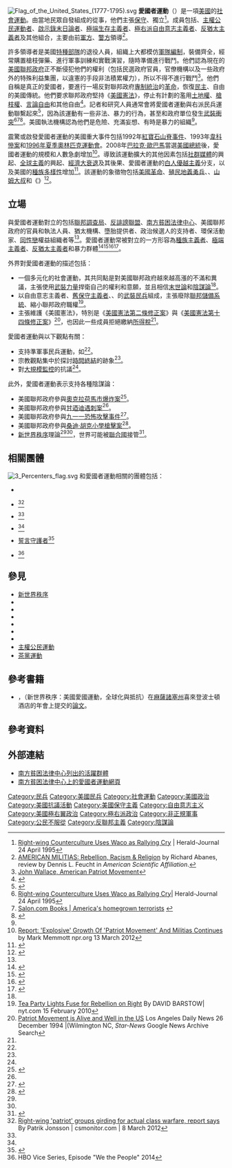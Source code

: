[[File:Flag_of_the_United_States_(1777-1795).svg|thumb]]
'''愛國者運動'''（{{lang-en|'''Patriot movement'''}}）是一項[[美國|美國]]的[[社會運動|社會運動]]。由當地民眾自發組成的{{link-en|民兵組織|Militia organizations in the United States}}從事，他們主張[[美國保守主義|保守]]、獨立<ref name=Right-wing>[https://news.google.com/newspapers?id=S9UpAAAAIBAJ&sjid=T88EAAAAIBAJ&pg=3212,1858703  Right-wing Counterculture Uses Waco as Rallying Cry] {{Wayback|url=https://news.google.com/newspapers?id=S9UpAAAAIBAJ&sjid=T88EAAAAIBAJ&pg=3212,1858703 |date=20210417225230 }}| Herald-Journal 24 April 1995</ref>。成員包括{{link-en|稅務抗議者|Tax protester}}、[[主權公民運動者|主權公民運動者]]、[[聖經啟示文學|啟示錄末日論者]]、[[生存主義|極端生存主義者]]、[[極右派|極右派]][[自由意志主義|自由意志主義者]]、[[反猶太主義|反猶太主義者]]及其他組合，主要由前[[美軍|軍方]]、[[美國警察|警方]]領導<ref name=Abanes>[http://www.asa3.org/ASA/PSCF/1997/PSCF6-97Feucht.html AMERICAN MILITIAS: Rebellion, Racism & Religion] {{Wayback|url=http://www.asa3.org/ASA/PSCF/1997/PSCF6-97Feucht.html |date=20150923174413 }} by Richard Abanes, review by Dennis L. Feucht in ''American Scientific Affiliation''.</ref>。

許多領導者是美國[[特種部隊|特種部隊]]的退役人員，組織上大都模仿[[軍事組織|軍隊編制]]，裝備齊全，經常購置槍枝彈藥、進行軍事訓練和實戰演習，隨時準備進行戰鬥。他們認為現在的[[美國聯邦政府|美國聯邦政府]]正不斷侵犯他們的權利（包括民選政府官員，官僚機構以及一些政府外的特殊利益集團，以違憲的手段非法積累權力），所以不得不進行戰鬥<ref>[https://web.archive.org/web/20090401210954/http://www.americanpatriotmovement.com/ John Wallace, American Patriot Movement]</ref>。他們自稱是真正的愛國者，要進行一場反對聯邦政府[[專制主義|專制統治]]的[[革命|革命]]，恢復[[民主|民主]]、自由的美國傳統。他們要求聯邦政府堅持《[[美國憲法|美國憲法]]》，停止有計劃的濫用[[地皮|土地權]]、[[美國槍支政策|槍枝權]]、[[言論自由|言論自由]]和其他自由<ref name="WaPoSullivan">{{cite web|language=en|last1=Sullivan|first1=Kevin|title=Primed to Fight The Government|url=http://www.washingtonpost.com/sf/national/2016/05/21/armed-with-guns-and-constitutions-the-patriot-movement-sees-america-under-threat/|website=[[華盛頓郵報|華盛頓郵報]]|date=2016-05-21|accessdate=2017-03-23|archive-date=2017-03-19|archive-url=https://web.archive.org/web/20170319233355/http://www.washingtonpost.com/sf/national/2016/05/21/armed-with-guns-and-constitutions-the-patriot-movement-sees-america-under-threat/|dead-url=no}}</ref>。記者和研究人員通常會將愛國者運動與右派民兵運動聯繫起來<ref>{{cite web|language=en|url=https://books.google.com/books?hl=en&lr=&id=Oceewj5YQkQC&oi=fnd&pg=PA63&dq=patriot%20movement&ots=QfBFdCL3bi&sig=EupwtMNl1vqEXxH-3GjpNyfMuiQ#v=onepage&q=patriot%20movement&f=false|title=The Age of Anxiety: Conspiracy Theory and the Human Sciences|first1=Jane|last1=Parish|first2=Martin|last2=Parker|date=2001-12-03|publisher=Wiley|via=Google Books|accessdate=2017-03-23|archive-date=2017-03-23|archive-url=https://web.archive.org/web/20170323065009/https://books.google.com/books?hl=en&lr=&id=Oceewj5YQkQC&oi=fnd&pg=PA63&dq=patriot%20movement&ots=QfBFdCL3bi&sig=EupwtMNl1vqEXxH-3GjpNyfMuiQ#v=onepage&q=patriot%20movement&f=false|dead-url=no}}</ref>，因為該運動有一些非法、暴力的行為，甚至和政府單位發生[[武裝衝突|武裝衝突]]<ref name=Right-wing>[https://news.google.com/newspapers?id=S9UpAAAAIBAJ&sjid=T88EAAAAIBAJ&pg=3212,1858703  Right-wing Counterculture Uses Waco as Rallying Cry]| Herald-Journal 24 April 1995</ref><ref name=autogenerated5>[http://www.salon.com/books/int/2002/01/17/hamm/print.html Salon.com Books | America's homegrown terrorists] {{webarchive|url=https://web.archive.org/web/20100130040611/http://www.salon.com/books/int/2002/01/17/hamm/print.html |date=2010-01-30 }}</ref><ref name=autogenerated2>{{cite news | language=en | url=https://www.nytimes.com/1996/06/23/us/ohio-case-typifies-the-tensions-between-militia-groups-and-law.html | work=[[紐約時報|紐約時報]] | title=Ohio Case Typifies the Tensions Between Militia Groups and Law | first=Michael | last=Winerip | date=1996-06-23 | accessdate=2017-03-23 | archive-date=2017-08-16 | archive-url=https://web.archive.org/web/20170816015941/http://www.nytimes.com/1996/06/23/us/ohio-case-typifies-the-tensions-between-militia-groups-and-law.html | dead-url=no }}</ref>。美國執法機構認為他們是危險、充滿妄想、有時是暴力的組織<ref name="WaPoSullivan"/>。

震驚或啟發愛國者運動的美國重大事件包括1992年[[紅寶石山脊|紅寶石山脊事件]]、1993年[[韋科慘案|韋科慘案]]和[[1996年夏季奧林匹克運動會|1996年夏季奧林匹克運動會]]。2008年[[巴拉克·歐巴馬|巴拉克·歐巴馬]]當選[[美國總統|美國總統]]後，愛國者運動的規模和人數急劇增加<ref name=npr>[http://www.npr.org/blogs/thetwo-way/2012/03/08/148217754/report-explosive-growth-of-patriot-movement-and-militias-continues Report: 'Explosive' Growth Of 'Patriot Movement' And Militias Continues] {{Wayback|url=http://www.npr.org/blogs/thetwo-way/2012/03/08/148217754/report-explosive-growth-of-patriot-movement-and-militias-continues |date=20141205103450 }} by Mark Memmott npr.org 13 March 2012</ref>。導致該運動擴大的其他因素包括[[社会化媒体|社群媒體]]的興起、[[全球主義|全球主義]]的興起、[[經濟大衰退|經濟大衰退]]及其後果、愛國者運動的[[白人優越主義|白人優越主義]]分支，以及美國的[[多元文化主義|種族多樣性]]增加<ref name="Public Eye">{{cite web|language=en|url=http://www.publiceye.org/right_wing_populism/patriot/index.html|title=PublicEye.org - The Website of Political Research Associates|publisher=Public Eye|accessdate=2017-03-23|archive-date=2016-12-01|archive-url=https://web.archive.org/web/20161201070516/http://www.publiceye.org/right_wing_populism/patriot/index.html|dead-url=no}}</ref>。該運動的象徵物包括[[美國革命|美國革命]]、[[分鐘人|殖民地義勇兵]]、{{link-en|貝特西·羅斯旗|Betsy Ross flag}}、[[山姆大叔|山姆大叔]]和《{{link-en|76精神|Archibald_Willard#The_Spirit_of_.2776}}》<ref>{{cite web|language=en|url=https://www.washingtonpost.com/news/morning-mix/wp/2016/09/15/does-americas-first-flag-symbolize-exclusion-and-hate-like-this-mich-school-superintendent-said/?utm_term=.7e3a72e28c1f|title=Does America’s first flag symbolize ‘exclusion and hate,’ as this Mich. school superintendent said?|publisher=華盛頓郵報|date=2016-09-15|accessdate=2017-03-23|archive-date=2019-09-18|archive-url=https://web.archive.org/web/20190918205300/https://www.washingtonpost.com/news/morning-mix/wp/2016/09/15/does-americas-first-flag-symbolize-exclusion-and-hate-like-this-mich-school-superintendent-said/?utm_term=.7e3a72e28c1f}}</ref>。

== 立場 ==
與愛國者運動對立的包括[[聯邦調查局|聯邦調查局]]、[[反誹謗聯盟|反誹謗聯盟]]、[[南方貧困法律中心|南方貧困法律中心]]、美國聯邦政府的官員和執法人員、猶太機構、墮胎提供者、政治候選人的支持者、環保活動家、[[同性戀|同性戀]]權益組織者等<ref name="Public Eye"/>。愛國者運動常被對立的一方形容為[[種族主義|種族主義者]]、[[極端主義|極端主義者]]、[[反猶太主義|反猶太主義者]]和暴力群體<ref name="splc1">{{cite web|language=en|url=https://www.splcenter.org/hatewatch/2015/04/16/key-events-and-crimes-patriot-movement|title=Key Events and Crimes of the Patriot Movement|website=SPLCenter.org|date=2015-04-15|access-date=2017-02-23|archive-date=2017-02-23|archive-url=https://web.archive.org/web/20170223103050/https://www.splcenter.org/hatewatch/2015/04/16/key-events-and-crimes-patriot-movement|dead-url=no}}</ref><ref name="splc2">{{cite web|language=en|url=https://www.splcenter.org/fighting-hate/intelligence-report/2015/patriot-movement-timeline|title=THE 'PATRIOT' MOVEMENT TIMELINE|website=SPLCenter.org|access-date=2017-02-23|archive-date=2017-02-22|archive-url=https://web.archive.org/web/20170222080716/https://www.splcenter.org/fighting-hate/intelligence-report/2015/patriot-movement-timeline|dead-url=no}}</ref><ref name="adl">{{cite web|language=en|url=http://www.adl.org/combating-hate/domestic-extremism-terrorism/c/the-oath-keepers.html#.WK-36vkrJhE|title=The Oath Keepers: Anti-Government Extremists Recruiting Military and Police|website=ADL.org|date=2015-09-16|access-date=2017-02-23|archive-date=2017-01-17|archive-url=https://web.archive.org/web/20170117150516/http://www.adl.org/combating-hate/domestic-extremism-terrorism/c/the-oath-keepers.html#.WK-36vkrJhE|dead-url=no}}</ref><ref name="fbi">{{cite web|language=en|url=https://www.fbi.gov/file-repository/stats-services-publications-terror_96.pdf/view|title=Terrorism in the United States 1996|website=FBi.gov|access-date=2017-02-23|archive-date=2017-02-24|archive-url=https://web.archive.org/web/20170224132035/https://www.fbi.gov/file-repository/stats-services-publications-terror_96.pdf/view|dead-url=no}}</ref>。

外界對愛國者運動的描述包括：
*一個多元化的社會運動，其共同點是對美國聯邦政府越來越高漲的不滿和異議，主張使用[[武裝力量|武裝力量]]捍衛自己的權利和意願，並且相信[[末世論|末世論]]和[[陰謀論|陰謀論]]<ref name=Abanes/>。
*以自由意志主義者、[[舊保守主義|舊保守主義者]]、{{link-en|古自由意志主義者|Paleolibertarianism}}、{{link-en|反對移民者|Opposition to immigration}}的[[民兵|武裝民兵]]組成，主張廢除[[聯邦儲備系統|聯邦儲備系統]]、縮小聯邦政府職權<ref>[https://www.nytimes.com/2010/02/16/us/politics/16teaparty.html?pagewanted=all Tea Party Lights Fuse for Rebellion on Right] {{Wayback|url=https://www.nytimes.com/2010/02/16/us/politics/16teaparty.html?pagewanted=all |date=20170816191043 }} By DAVID BARSTOW| nyt.com 15 February 2010</ref>。
*主張維護《美國憲法》，特別是《[[美國憲法第二修正案|美國憲法第二條修正案]]》與《[[美利堅合眾國憲法第十四條修正案|美國憲法第十四條修正案]]》<ref name=autogenerated6>[https://news.google.com/newspapers?id=7KgsAAAAIBAJ&sjid=BxUEAAAAIBAJ&pg=2272,4215878 Patriot Movement is Alive and Well in the US] {{Wayback|url=https://news.google.com/newspapers?id=7KgsAAAAIBAJ&sjid=BxUEAAAAIBAJ&pg=2272,4215878 |date=20210417225226 }} Los Angeles Daily News 26 December 1994 |(Wilmington NC, ''Star-News'' Google News Archive Search</ref>，也因此一些成員拒絕繳納[[所得稅|所得稅]]<ref name=autogenerated6 />。

愛國者運動與以下觀點有關：
*支持準軍事民兵運動，如{{link-en|密歇根州民兵隊|Michigan Militia}}<ref name=Right-wing />。
*宗教觀點集中於探討[[時間終結|時間終結]]的跡象<ref name=Right-wing/>。
*對[[大規模監控|大規模監控]]的抗議<ref name=autogenerated6 />。

此外，愛國者運動表示支持各種陰謀論：
*美國聯邦政府參與[[奧克拉荷馬市爆炸案|奧克拉荷馬市爆炸案]]<ref>{{cite web|language=en|url=https://news.google.com/newspapers?id=ToQNAAAAIBAJ&sjid=L28DAAAAIBAJ&pg=6599,3166288|title=Pittsburgh Post-Gazette - Google News Archive Search|publisher=news.google|accessdate=2017-03-23|archive-date=2021-04-17|archive-url=https://web.archive.org/web/20210417231050/https://news.google.com/newspapers?id=ToQNAAAAIBAJ&sjid=L28DAAAAIBAJ&pg=6599,3166288}}</ref>。
*美國聯邦政府參與[[甘迺迪遇刺案|甘迺迪遇刺案]]<ref name=autogenerated3 />。
*美國聯邦政府參與[[九一一襲擊事件|九一一恐怖攻擊事件]]<ref>{{cite journal |language=en |last=Zaitchik |first=Alexander |last2= |first2= |year=2010 |title='Patriot' Paranoia: A Look at the Top Ten Conspiracy Theories |url=http://www.splcenter.org/get-informed/intelligence-report/browse-all-issues/2010/fall/patriot-paranoia |journal=Intelligence Report |publisher=Southern Poverty Law Center |volume=Fall 2010 |issue=139 |pages= |doi= |accessdate=2014-05-27 |archive-date=2014-05-28 |archive-url=https://web.archive.org/web/20140528053834/http://www.splcenter.org/get-informed/intelligence-report/browse-all-issues/2010/fall/patriot-paranoia |dead-url=no }}</ref>。
*美國聯邦政府參與[[桑迪·胡克小學槍擊案|桑迪·胡克小學槍擊案]]<ref>{{cite news|last=Lampart |first=Andrew |date=2013-07-04 |title=Sandy Hook Massacre: Did It Really Happen? A Look at the Conspiracies |url=http://www.patriotnewsorganization.com/sandy-hook-massacre-did-it-really-happen-a-look-at-the-conspiracies/ |newspaper= |location= |publisher=Patriot News Organization (PNO) |accessdate=2014-05-27 |deadurl=yes |archiveurl=https://web.archive.org/web/20140528083738/http://www.patriotnewsorganization.com/sandy-hook-massacre-did-it-really-happen-a-look-at-the-conspiracies/ |archivedate=2014-05-28 }}</ref>。
*[[新世界秩序|新世界秩序]]理論<ref name=Right-wing /><ref name=autogenerated6 />，世界可能被[[聯合國|聯合國]]接管<ref name=autogenerated3>{{cite news | url=https://www.nytimes.com/1995/05/31/us/demons-and-conspiracies-haunt-a-patriot-world.html?pagewanted=all | work=紐約時報 | title=Demons and Conspiracies Haunt a 'Patriot' World | first=Michael | last=Janofsky | date=1995-05-31 | accessdate=2017-03-23 | archive-date=2016-03-05 | archive-url=https://web.archive.org/web/20160305194129/http://www.nytimes.com/1995/05/31/us/demons-and-conspiracies-haunt-a-patriot-world.html?pagewanted=all | dead-url=no }}</ref>。

== 相關團體 ==
[[File:3_Percenters_flag.svg|thumb]]
和愛國者運動相關的團體包括：
*{{link-en|約翰·伯奇協會|John Birch Society}}
*{{link-en|南方聯盟|League of the South}}<ref name=class>[http://www.csmonitor.com/USA/2012/0308/Right-wing-patriot-groups-girding-for-actual-class-warfare-report-says Right-wing 'patriot' groups girding for actual class warfare, report says] {{Wayback|url=http://www.csmonitor.com/USA/2012/0308/Right-wing-patriot-groups-girding-for-actual-class-warfare-report-says |date=20171113221622 }} By Patrik Jonsson | csmonitor.com | 8 March 2012</ref>
*{{link-en|蒙大拿州民兵隊|Militia of Montana}}<ref name=Abanes/>
*{{link-en|密歇根州民兵隊|Michigan Militia}}<ref name=Right-wing/>
*[[誓言守護者|誓言守護者]]<ref name="telegram">{{cite news|language=en|url=http://www.telegram.com/article/20091023/NEWS/910230399/1101|title=Ready to Protect: Former Bolton Chief Focuses On Constitution|last=Nugent|first=Karen|date=2009-10-23|work={{link-en|Telegram & Gazette|Telegram & Gazette}}|accessdate=2009-10-24|archive-date=2009-10-29|archive-url=https://web.archive.org/web/20091029213538/http://www.telegram.com/article/20091023/NEWS/910230399/1101|dead-url=no}}</ref>
*{{link-en|3%美國愛國者|The 3% United Patriots}}<ref>HBO Vice Series, Episode "We the People" 2014</ref>

== 參見 ==
* [[新世界秩序|新世界秩序]]
* {{link-en|基督教愛國者運動|Christian Patriot movement}}
* {{link-en|憲政民兵運動|Constitutional militia movement}}
* {{link-en|南方貧困法律中心指定仇恨對象列表|List of organizations designated by the Southern Poverty Law Center as hate groups}}
* {{link-en|美國各地民兵組織|Militia organizations in the United States}}
* {{link-en|美國激進右派主義|Radical right (United States)}}
* {{link-en|第二次美國革命|Second American Revolution}}
* [[主權公民運動|主權公民運動]]
* [[茶黨運動|茶黨運動]]

== 參考書籍 ==
*{{cite conference |language=en |url=http://citation.allacademic.com/meta/p241623_index.html |title=The New World Order: The American Patriot Movement, Globalization and Resistance |last=Mason |first=Lorna L. |date=2008-07-31 |publisher= |booktitle= |pages= |location= |id= |access-date=2017-03-23 |archive-url=https://archive.is/20140528064652/http://citation.allacademic.com/meta/p241623_index.html |archive-date=2014-05-28 |dead-url=yes }}，（新世界秩序：美國愛國運動，全球化與抵抗）在[[麻薩諸塞州|麻薩諸塞州]]喜來登波士頓酒店的{{link-en|美國社會學協會|American Sociological Association}}年會上提交的[[論文|論文]]。

== 參考資料 ==
{{Reflist}}

== 外部連結==
*[https://www.splcenter.org/sites/default/files/antigovernment-groups-2014_splc.pdf 南方貧困法律中心列出的活躍群體] {{Wayback|url=https://www.splcenter.org/sites/default/files/antigovernment-groups-2014_splc.pdf |date=20170206072241 }}
*[https://web.archive.org/web/20140528132245/http://www.splcenter.org/get-informed/intelligence-files/ideology/patriot-movememnt 南方貧困法律中心上的愛國者運動網頁]

{{陰謀論}}

{{Authority control}}
[[Category:民兵|Category:民兵]]
[[Category:美國民兵|Category:美國民兵]]
[[Category:社會運動|Category:社會運動]]
[[Category:美國政治|Category:美國政治]]
[[Category:美國抗議活動|Category:美國抗議活動]]
[[Category:美國保守主義|Category:美國保守主義]]
[[Category:自由意志主义|Category:自由意志主义]]
[[Category:美國極右翼政治|Category:美國極右翼政治]]
[[Category:極右派政治|Category:極右派政治]]
[[Category:非正規軍事|Category:非正規軍事]]
[[Category:公民不服從|Category:公民不服從]]
[[Category:反聯邦主義|Category:反聯邦主義]]
[[Category:陰謀論|Category:陰謀論]]